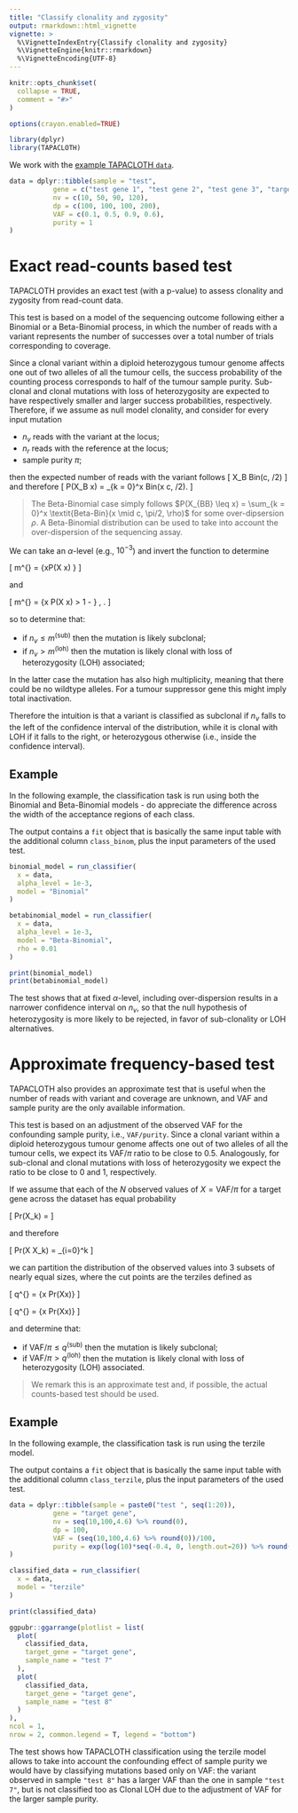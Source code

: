 ```yaml
---
title: "Classify clonality and zygosity"
output: rmarkdown::html_vignette
vignette: >
  %\VignetteIndexEntry{Classify clonality and zygosity}
  %\VignetteEngine{knitr::rmarkdown}
  %\VignetteEncoding{UTF-8}
---
```


```r
knitr::opts_chunk$set(
  collapse = TRUE,
  comment = "#>"
)

options(crayon.enabled=TRUE)
```

```r
library(dplyr)
library(TAPACLOTH)
```

We work with the [example TAPACLOTH `data`](TAPACLOTH.html).

```r
data = dplyr::tibble(sample = "test",
           gene = c("test gene 1", "test gene 2", "test gene 3", "target gene"),
           nv = c(10, 50, 90, 120),
           dp = c(100, 100, 100, 200),
           VAF = c(0.1, 0.5, 0.9, 0.6),
           purity = 1
)
```

# Exact read-counts based test

TAPACLOTH provides an exact test (with a p-value) to assess clonality and zygosity from read-count data.

This test is based on a model of the sequencing outcome following either a Binomial or a Beta-Binomial process, in which the number of reads with a variant represents the number of successes over a total number of trials corresponding to coverage. 

Since a clonal variant within a diploid heterozygous tumour genome affects one out of two alleles of all the tumour cells, the success probability of the counting process corresponds to half of the tumour sample purity. Sub-clonal and clonal mutations with loss of heterozygosity are expected to have respectively smaller and larger success probabilities, respectively. Therefore, if we assume as null model clonality, and consider for every input mutation

- $n_v$ reads with the variant   at the locus;
- $n_r$ reads with the reference   at the locus;
- sample purity $\pi$;

then the expected number of reads with the variant follows
\[
X_B \sim Bin(\cdot \mid c, \pi/2)
\] 
and therefore
\[
P(X_B \leq x) = \sum_{k = 0}^x Bin(x \mid c, \pi/2).
\] 

> The Beta-Binomial case simply follows $P(X_{BB} \leq x) = \sum_{k = 0}^x \textit{Beta-Bin}(x \mid c, \pi/2, \rho)$ for some over-dipsersion $\rho$. A Beta-Binomial distribution can be used to take into account the over-dispersion of the sequencing assay. 


We can take an $\alpha$-level (e.g., $10^{-3}$) and invert the function to determine 

\[
m^{\text{sub}} = \inf\left\{x\mid P(X \leq x) \leq \alpha\right\}
\]

and

\[
m^{\text{loh}} = \inf\left\{x \mid P(X \leq x) > 1 - \alpha\right\} \, .
\]

so to determine that:

- if $n_v \leq m^{\text{(sub)}}$ then the mutation is likely subclonal;
- if $n_v > m^{\text{(loh)}}$ then the mutation is likely clonal with loss of heterozygosity (LOH) associated;

In the latter case the mutation has also high multiplicity, meaning that there could be no wildtype alleles. For a tumour suppressor gene this might imply total inactivation.

Therefore the intuition is that a variant is classified as subclonal if $n_v$  falls to the left of the confidence interval of the distribution, while it is clonal with LOH if it falls to the right, or heterozygous otherwise (i.e., inside the confidence interval).

## Example 

In the following example, the classification task is run using both the Binomial and Beta-Binomial models - do appreciate the difference across the width of the acceptance regions of each class. 

The output contains a `fit` object that is basically the same input table with the additional column `class_binom`, plus the input parameters 
of the used test. 

```r
binomial_model = run_classifier(
  x = data,
  alpha_level = 1e-3,
  model = "Binomial"
)

betabinomial_model = run_classifier(
  x = data,
  alpha_level = 1e-3,
  model = "Beta-Binomial",
  rho = 0.01
)

print(binomial_model)
print(betabinomial_model)
```
The test shows that at fixed $\alpha$-level, including over-dispersion results in 
a narrower confidence interval on $n_v$, so that the null hypothesis of heterozygosity 
is more likely to be rejected, in favor of sub-clonality or LOH alternatives.

# Approximate frequency-based test

TAPACLOTH also provides an approximate test that is useful when the number of reads with
variant and coverage are unknown, and VAF and sample purity are the only available information.

This test is based on an adjustment of the observed VAF for the confounding sample
purity, i.e., `VAF/purity`. Since a clonal variant within a diploid heterozygous tumour genome affects  one out of two alleles of all the tumour cells, we expect its VAF/$\pi$ ratio to
be close to 0.5. Analogously, for sub-clonal and clonal mutations with loss of 
heterozygosity we expect the ratio to be close to 0 and 1, respectively. 

If we assume that each of the $N$ observed values of $X=\text{VAF}/\pi$ for a target gene across the dataset has equal probability

\[
Pr(X_k) = \frac{1}{N}
\]

and therefore 

\[
Pr(X \leq X_k) = \sum\limits_{i=0}^k\frac{1}{N}
\]

we can partition the distribution of the observed values into 3
subsets of nearly equal sizes, where the cut points are the terziles defined as

\[
q^{\text{sub}} = \sup\left\{x \in [x_1,\dots,x_N] \mid Pr(X\leq x)\leq \frac{1}{3}\right\}
\]

\[
q^{\text{loh}} = \inf\left\{x \in [x_1,\dots,x_N] \mid Pr(X\leq x)\geq \frac{2}{3}\right\}
\]

and determine that:

- if $\text{VAF}/\pi \leq q^{\text{(sub)}}$ then the mutation is likely subclonal;
- if $\text{VAF}/\pi > q^{\text{(loh)}}$ then the mutation is likely clonal with loss of heterozygosity (LOH) associated.

> We remark this is an approximate test and, if possible, the actual counts-based test should be used.

## Example 

In the following example, the classification task is run using the terzile model.

The output contains a `fit` object that is basically the same input table with the additional column `class_terzile`, plus the input parameters of the used test. 

```r
data = dplyr::tibble(sample = paste0("test ", seq(1:20)),
           gene = "target gene",
           nv = seq(10,100,4.6) %>% round(0),
           dp = 100,
           VAF = (seq(10,100,4.6) %>% round(0))/100,
           purity = exp(log(10)*seq(-0.4, 0, length.out=20)) %>% round(1)
)
```

```r
classified_data = run_classifier(
  x = data,
  model = "terzile"
)

print(classified_data)
```

```r
ggpubr::ggarrange(plotlist = list(
  plot(
    classified_data,
    target_gene = "target gene",
    sample_name = "test 7"
  ),
  plot(
    classified_data,
    target_gene = "target gene",
    sample_name = "test 8"
  )
),
ncol = 1,
nrow = 2, common.legend = T, legend = "bottom")

```
The test shows how TAPACLOTH classification using the terzile model allows to take
into account the confounding effect of sample purity we would have by classifying mutations
based only on VAF: the variant observed in sample `"test 8"` has a larger VAF than
the one in sample `"test 7"`, but is not classified too as Clonal LOH due to the adjustment
of VAF for the larger sample purity.
